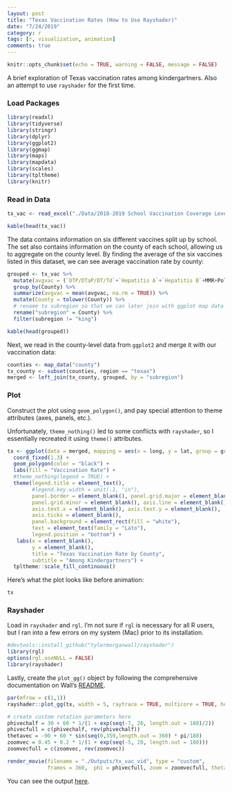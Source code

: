 ```yaml
---
layout: post
title: "Texas Vaccination Rates (How to Use Rayshader)"
date: "7/24/2019"
category: r
tags: [r, visualization, animation]
comments: true
---
```


```r
knitr::opts_chunk$set(echo = TRUE, warning = FALSE, message = FALSE)
```

A brief exploration of Texas vaccination rates among kindergartners. Also an attempt to use `rayshader` for the first time.

### Load Packages
```r
library(readxl)
library(tidyverse)
library(stringr)
library(dplyr)
library(ggplot2)
library(ggmap)
library(maps)
library(mapdata)
library(scales)
library(tpltheme)
library(knitr)
```

### Read in Data
```r
tx_vac <- read_excel("./Data/2018-2019 School Vaccination Coverage Levels - Kindergarten (XLS) .xlsx", skip = 2)

kable(head(tx_vac))
```

The data contains information on six different vaccines split up by school. The set also contains information on the county of each school, allowing us to aggregate on the county level. By finding the average of the six vaccines listed in this dataset, we can see average vaccination rate by county:

```r
grouped <- tx_vac %>% 
  mutate(avgvac = (`DTP/DTaP/DT/Td`+`Hepatitis A`+`Hepatitis B`+MMR+Polio+Varicella)/6) %>%
  group_by(County) %>%
  summarize(avgvac = mean(avgvac, na.rm = TRUE)) %>%
  mutate(County = tolower(County)) %>%
  # rename to subregion so that we can later join with ggplot map data
  rename("subregion" = County) %>%
  filter(subregion != "king")

kable(head(grouped))
```

Next, we read in the county-level data from `ggplot2` and merge it with our vaccination data:

```r
counties <- map_data("county")
tx_county <- subset(counties, region == "texas")
merged <- left_join(tx_county, grouped, by = "subregion")
```

### Plot

Construct the plot using `geom_polygon()`, and pay special attention to theme attributes (axes, panels, etc.). 

Unfortunately, `theme_nothing()` led to some conflicts with `rayshader`, so I essentially recreated it using `theme()` attributes.

```r
tx <- ggplot(data = merged, mapping = aes(x = long, y = lat, group = group, fill = avgvac*100)) +
  coord_fixed(1.3) +
  geom_polygon(color = "black") +
  labs(fill = "Vaccination Rate") +
  #theme_nothing(legend = TRUE) +
  theme(legend.title = element_text(),
        #legend.key.width = unit(.1, "in"),
        panel.border = element_blank(), panel.grid.major = element_blank(),
        panel.grid.minor = element_blank(), axis.line = element_blank(), 
        axis.text.x = element_blank(), axis.text.y = element_blank(),
        axis.ticks = element_blank(),
        panel.background = element_rect(fill = "white"),
        text = element_text(family = "Lato"),
        legend.position = "bottom") +
   labs(x = element_blank(),
        y = element_blank(),
        title = "Texas Vaccination Rate by County",
        subtitle = "Among Kindergartners") + 
  tpltheme::scale_fill_continuous()
```

Here's what the plot looks like before animation:

```r
tx
```

### Rayshader

Load in `rayshader` and `rgl`. I'm not sure if `rgl` is necessary for all R users, but I ran into a few errors on my system (Mac) prior to its installation. 

```r
#devtools::install_github("tylermorganwall/rayshader")
library(rgl)
options(rgl.useNULL = FALSE)
library(rayshader)
```

Lastly, create the `plot_gg()` object by following the comprehensive documentation on Wall's [README](https://github.com/tylermorganwall/rayshader).

```r
par(mfrow = c(1,1))
rayshader::plot_gg(tx, width = 5, raytrace = TRUE, multicore = TRUE, height = 5, scale = 50)

# create custom rotation parameters here
phivechalf = 30 + 60 * 1/(1 + exp(seq(-7, 20, length.out = 180)/2))
phivecfull = c(phivechalf, rev(phivechalf))
thetavec = -90 + 60 * sin(seq(0,359,length.out = 360) * pi/180)
zoomvec = 0.45 + 0.2 * 1/(1 + exp(seq(-5, 20, length.out = 180)))
zoomvecfull = c(zoomvec, rev(zoomvec))

render_movie(filename = "./Outputs/tx_vac_vid", type = "custom", 
             frames = 360,  phi = phivecfull, zoom = zoomvecfull, theta = thetavec)
```

You can see the output [here](https://imgur.com/a/zFWGh1R).